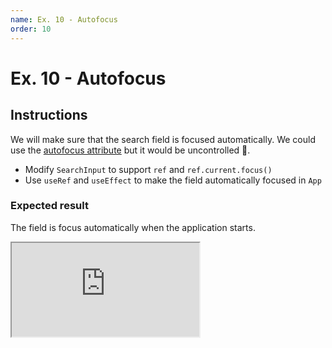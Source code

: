 ```yaml
---
name: Ex. 10 - Autofocus
order: 10
---
```


# Ex. 10 - Autofocus

## Instructions

We will make sure that the search field is focused automatically.
We could use the [autofocus attribute](https://developer.mozilla.org/en-US/docs/Web/API/HTMLSelectElement/autofocus) but it would be uncontrolled 😬.

- Modify `SearchInput` to support `ref` and `ref.current.focus()`
- Use `useRef` and `useEffect` to make the field automatically focused in `App`

### Expected result

The field is focus automatically when the application starts.

<iframe
  src="https://codesandbox.io/embed/github/smooth-code/react-hooks-workshop/tree/end-exercise-10/?fontsize=14&view=preview"
  style={{
    width: '100%',
    height: 500,
    border: 0,
    borderRadius: 4,
    overflow: 'hidden',
  }}
  sandbox="allow-modals allow-forms allow-popups allow-scripts allow-same-origin"
/>

## Help

### How should I forward the reference?

```js
import React, { forwardRef, useRef, useImperativeHandle } from 'react'

export default forwardRef(function MyInput(props, ref) {
  const inputRef = useRef()

  useImperativeHandle(ref, () => ({
    focus: () => {
      inputRef.current.focus()
    },
  }))

  return <input ref={inputRef} {...props} />
})
```

### How should I use a reference?

```js
function Example() {
  const inputRef = useRef()

  useEffect(() => {
    inputRef.current.focus()
  }, [])

  return <input ref={inputRef} />
```
